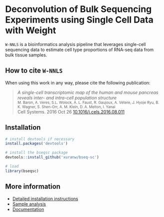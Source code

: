 # Deconvolution of Bulk Sequencing Experiments using Single Cell Data with Weight

`W-NNLS` is a bioinformatics analysis pipeline that leverages single-cell sequencing data to estimate cell type proportions of RNA-seq data from bulk tissue samples.


## How to cite `W-NNLS`
When using this work in any way, please cite the following publication:

> *A single-cell transcriptomic map of the human and mouse pancreas reveals inter- and intra-cell population structure*<br />
> <small>M. Baron, A. Veres, S.L. Wolock, A. L. Faust, R. Gaujoux, A. Vetere, J. Hyoje Ryu, B. K. Wagner, S. Shen-Orr, A. M. Klein, D. A. Melton, I. Yanai<br /></small>
> Cell Systems. 2016 Oct 26 [10.1016/j.cels.2016.08.011](https://www.ncbi.nlm.nih.gov/pubmed/27667365) 

## Installation
```R
# install devtools if necessary
install.packages('devtools')

# install the bseqsc package
devtools::install_github('xuranw/bseq-sc')

# load
library(bseqsc)
```

## More information
  
  * [Detailed installation instructions](http://shenorrlab.github.io/bseqsc/vignettes/pages/installation.html)
  * [Sample analysis](http://shenorrlab.github.io/bseqsc/vignettes/bseq-sc.html)
  * [Documentation](http://shenorrlab.github.io/bseqsc/reference/index.html)
